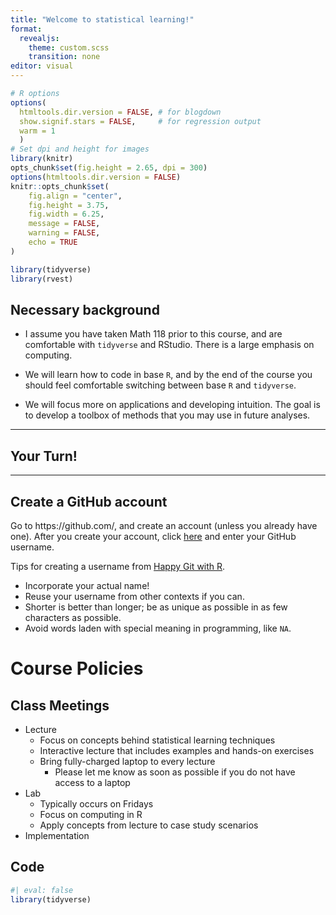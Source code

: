 ```yaml
---
title: "Welcome to statistical learning!"
format: 
  revealjs:
    theme: custom.scss
    transition: none
editor: visual
---
```


```r
# R options
options(
  htmltools.dir.version = FALSE, # for blogdown
  show.signif.stars = FALSE,     # for regression output
  warm = 1
  )
# Set dpi and height for images
library(knitr)
opts_chunk$set(fig.height = 2.65, dpi = 300) 
options(htmltools.dir.version = FALSE)
knitr::opts_chunk$set(
	fig.align = "center",
	fig.height = 3.75,
	fig.width = 6.25,
	message = FALSE,
	warning = FALSE,
	echo = TRUE
)
```

```r
library(tidyverse)
library(rvest)
```

## Necessary background

-   I assume you have taken Math 118 prior to this course, and are comfortable with `tidyverse` and RStudio. There is a large emphasis on computing.

-   We will learn how to code in base `R`, and by the end of the course you should feel comfortable switching between base `R` and `tidyverse`.

-   We will focus more on applications and developing intuition. The goal is to develop a toolbox of methods that you may use in future analyses.

------------------------------------------------------------------------

## Your Turn!

------------------------------------------------------------------------

## Create a GitHub account

::: instructions
Go to https://github.com/, and create an account (unless you already have one). After you create your account, click [here](https://forms.gle/9McLQvHGTzWoqAeM7) and enter your GitHub username.
:::

Tips for creating a username from [Happy Git with R](http://happygitwithr.com/github-acct.html#username-advice).

-   Incorporate your actual name!
-   Reuse your username from other contexts if you can.
-   Shorter is better than longer; be as unique as possible in as few characters as possible.
-   Avoid words laden with special meaning in programming, like `NA`.

# Course Policies

## Class Meetings

::: incremental
-   Lecture
    -   Focus on concepts behind statistical learning techniques
    -   Interactive lecture that includes examples and hands-on exercises
    -   Bring fully-charged laptop to every lecture
        -   Please let me know as soon as possible if you do not have access to a laptop
-   Lab
    -   Typically occurs on Fridays
    -   Focus on computing in R
    -   Apply concepts from lecture to case study scenarios
-   Implementation
:::

## Code

```r
#| eval: false
library(tidyverse)
```
